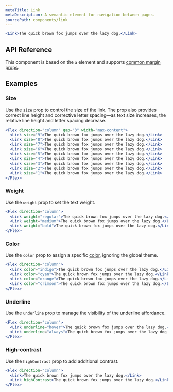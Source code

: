 ```yaml
---
metaTitle: Link
metaDescription: A semantic element for navigation between pages.
sourcePath: components/link
---
```


```jsx live=true
<Link>The quick brown fox jumps over the lazy dog.</Link>
```

## API Reference

This component is based on the `a` element and supports [common margin props](/themes/docs/theme/layout#margin-props).

<ThemesPropsTable name="link" />

## Examples

### Size

Use the `size` prop to control the size of the link. The prop also provides correct line height and corrective letter spacing—as text size increases, the relative line height and letter spacing decrease.

```jsx live=true
<Flex direction="column" gap="3" width="max-content">
  <Link size="9">The quick brown fox jumps over the lazy dog.</Link>
  <Link size="8">The quick brown fox jumps over the lazy dog.</Link>
  <Link size="7">The quick brown fox jumps over the lazy dog.</Link>
  <Link size="6">The quick brown fox jumps over the lazy dog.</Link>
  <Link size="5">The quick brown fox jumps over the lazy dog.</Link>
  <Link size="4">The quick brown fox jumps over the lazy dog.</Link>
  <Link size="3">The quick brown fox jumps over the lazy dog.</Link>
  <Link size="2">The quick brown fox jumps over the lazy dog.</Link>
  <Link size="1">The quick brown fox jumps over the lazy dog.</Link>
</Flex>
```

### Weight

Use the `weight` prop to set the text weight.

```jsx live="true"
<Flex direction="column">
  <Link weight="regular">The quick brown fox jumps over the lazy dog.</Link>
  <Link weight="medium">The quick brown fox jumps over the lazy dog.</Link>
  <Link weight="bold">The quick brown fox jumps over the lazy dog.</Link>
</Flex>
```

### Color

Use the `color` prop to assign a specific [color](/themes/docs/theme/color), ignoring the global theme.

```jsx live=true
<Flex direction="column">
  <Link color="indigo">The quick brown fox jumps over the lazy dog.</Link>
  <Link color="cyan">The quick brown fox jumps over the lazy dog.</Link>
  <Link color="orange">The quick brown fox jumps over the lazy dog.</Link>
  <Link color="crimson">The quick brown fox jumps over the lazy dog.</Link>
</Flex>
```

### Underline

Use the `underline` prop to manage the visibility of the underline affordance.

```jsx live="true"
<Flex direction="column">
  <Link underline="hover">The quick brown fox jumps over the lazy dog.</Link>
  <Link underline="always">The quick brown fox jumps over the lazy dog.</Link>
</Flex>
```

### High-contrast

Use the `highContrast` prop to add additional contrast.

```jsx live=true
<Flex direction="column">
  <Link>The quick brown fox jumps over the lazy dog.</Link>
  <Link highContrast>The quick brown fox jumps over the lazy dog.</Link>
</Flex>
```

